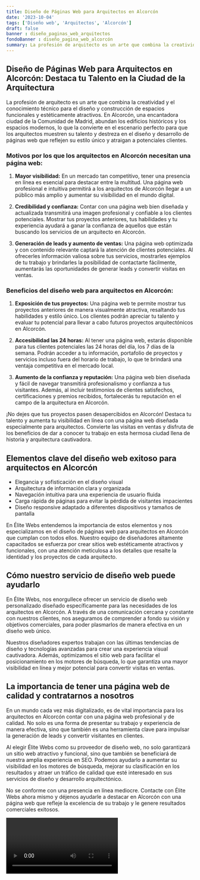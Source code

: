 ```yaml
---
title: Diseño de Páginas Web para Arquitectos en Alcorcón
date: '2023-10-04'
tags: ['Diseño web', 'Arquitectos', 'Alcorcón']
draft: false
banner : diseño_paginas_web_arquitectos
fondoBanner : diseño_pagina_web_alcorcón
summary: La profesión de arquitecto es un arte que combina la creatividad y el conocimiento técnico para el diseño y construcción de espacios funcionales y estéticamente atractivos. En Alcorcón, una encantadora ciudad de la Comunidad de Madrid, abundan los edificios históricos y los espacios modernos, lo que la convierte en el escenario perfecto para que los arquitectos muestren su talento y destreza en el diseño y desarrollo de páginas web que reflejen su estilo único y atraigan a potenciales clientes.
---
```


## **Diseño de Páginas Web para Arquitectos en Alcorcón: Destaca tu Talento en la Ciudad de la Arquitectura**

La profesión de arquitecto es un arte que combina la creatividad y el conocimiento técnico para el diseño y construcción de espacios funcionales y estéticamente atractivos. En Alcorcón, una encantadora ciudad de la Comunidad de Madrid, abundan los edificios históricos y los espacios modernos, lo que la convierte en el escenario perfecto para que los arquitectos muestren su talento y destreza en el diseño y desarrollo de páginas web que reflejen su estilo único y atraigan a potenciales clientes.

### **Motivos por los que los arquitectos en Alcorcón necesitan una página web:**

1. **Mayor visibilidad:** En un mercado tan competitivo, tener una presencia en línea es esencial para destacar entre la multitud. Una página web profesional e intuitiva permitirá a los arquitectos de Alcorcón llegar a un público más amplio y aumentar su visibilidad en el mundo digital.

2. **Credibilidad y confianza:** Contar con una página web bien diseñada y actualizada transmitirá una imagen profesional y confiable a los clientes potenciales. Mostrar tus proyectos anteriores, tus habilidades y tu experiencia ayudará a ganar la confianza de aquellos que están buscando los servicios de un arquitecto en Alcorcón.

3. **Generación de leads y aumento de ventas:** Una página web optimizada y con contenido relevante captará la atención de clientes potenciales. Al ofrecerles información valiosa sobre tus servicios, mostrarles ejemplos de tu trabajo y brindarles la posibilidad de contactarte fácilmente, aumentarás las oportunidades de generar leads y convertir visitas en ventas.

### **Beneficios del diseño web para arquitectos en Alcorcón:**

1. **Exposición de tus proyectos:** Una página web te permite mostrar tus proyectos anteriores de manera visualmente atractiva, resaltando tus habilidades y estilo único. Los clientes podrán apreciar tu talento y evaluar tu potencial para llevar a cabo futuros proyectos arquitectónicos en Alcorcón.

2. **Accesibilidad las 24 horas:** Al tener una página web, estarás disponible para tus clientes potenciales las 24 horas del día, los 7 días de la semana. Podrán acceder a tu información, portafolio de proyectos y servicios incluso fuera del horario de trabajo, lo que te brindará una ventaja competitiva en el mercado local.

3. **Aumento de la confianza y reputación:** Una página web bien diseñada y fácil de navegar transmitirá profesionalismo y confianza a tus visitantes. Además, al incluir testimonios de clientes satisfechos, certificaciones y premios recibidos, fortalecerás tu reputación en el campo de la arquitectura en Alcorcón.

¡No dejes que tus proyectos pasen desapercibidos en Alcorcón! Destaca tu talento y aumenta tu visibilidad en línea con una página web diseñada especialmente para arquitectos. Convierte las visitas en ventas y disfruta de los beneficios de dar a conocer tu trabajo en esta hermosa ciudad llena de historia y arquitectura cautivadora.

<GifSeo />

<Cta />

## Elementos clave del diseño web exitoso para arquitectos en Alcorcón

- Elegancia y sofisticación en el diseño visual
- Arquitectura de información clara y organizada
- Navegación intuitiva para una experiencia de usuario fluida
- Carga rápida de páginas para evitar la pérdida de visitantes impacientes
- Diseño responsive adaptado a diferentes dispositivos y tamaños de pantalla

En Élite Webs entendemos la importancia de estos elementos y nos especializamos en el diseño de páginas web para arquitectos en Alcorcón que cumplan con todos ellos. Nuestro equipo de diseñadores altamente capacitados se esfuerza por crear sitios web estéticamente atractivos y funcionales, con una atención meticulosa a los detalles que resalte la identidad y los proyectos de cada arquitecto.

## Cómo nuestro servicio de diseño web puede ayudarlo

En Élite Webs, nos enorgullece ofrecer un servicio de diseño web personalizado diseñado específicamente para las necesidades de los arquitectos en Alcorcón. A través de una comunicación cercana y constante con nuestros clientes, nos aseguramos de comprender a fondo su visión y objetivos comerciales, para poder plasmarlos de manera efectiva en un diseño web único.

Nuestros diseñadores expertos trabajan con las últimas tendencias de diseño y tecnologías avanzadas para crear una experiencia visual cautivadora. Además, optimizamos el sitio web para facilitar el posicionamiento en los motores de búsqueda, lo que garantiza una mayor visibilidad en línea y mejor potencial para convertir visitas en ventas.

## La importancia de tener una página web de calidad y contratarnos a nosotros

En un mundo cada vez más digitalizado, es de vital importancia para los arquitectos en Alcorcón contar con una página web profesional y de calidad. No solo es una forma de presentar su trabajo y experiencia de manera efectiva, sino que también es una herramienta clave para impulsar la generación de leads y convertir visitantes en clientes.

Al elegir Élite Webs como su proveedor de diseño web, no solo garantizará un sitio web atractivo y funcional, sino que también se beneficiará de nuestra amplia experiencia en SEO. Podemos ayudarlo a aumentar su visibilidad en los motores de búsqueda, mejorar su clasificación en los resultados y atraer un tráfico de calidad que esté interesado en sus servicios de diseño y desarrollo arquitectónico.

No se conforme con una presencia en línea mediocre. Contacte con Élite Webs ahora mismo y déjenos ayudarle a destacar en Alcorcón con una página web que refleje la excelencia de su trabajo y le genere resultados comerciales exitosos.

<Video />

<CtaBot job='Arquitectos' city='Alcorcón'/>

<Gmaps query='Alcorcón+españa+maps' />
